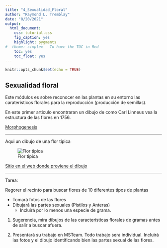 ```yaml
---
title: "4_Sexualidad_Floral"
author: "Raymond L. Tremblay"
date: "8/20/2021"
output:
  html_document:
    css: tutorial.css
    fig_caption: yes
    highlight: pygments
#  theme: simplex   To have the TOC in Red
    toc: yes
    toc_float: yes
---
```


```r
knitr::opts_chunk$set(echo = TRUE)
```


## Sexualidad floral

Este módulos es sobre reconocer en las plantas en su entorno las carateristicos florales para la reproducción (producción de semillas).


En este primer articulo encontraran un dibujo de como Carl Linneus vea la estructura de las flores en 1756.  

[Morphogenesis](PDF/Morphogenesis_of_Flowers--Our_Evolving_View.pdf)

***



Aqui un dibujo de una flor típica

![Flor tipica](Graficos/Flor_Tipica.jpg)

####### [Sitio en el web donde proviene el dibujo](https://www.google.ca/imgres?imgurl=https://letstalkscience.ca/sites/default/files/2020-06/parts_of_a_flower.png&imgrefurl=https://letstalkscience.ca/educational-resources/backgrounders/plant-reproduction&tbnid=B4pFmAATg73AvM&vet=1&docid=JdWAJpcEHHQvgM&w=1013&h=551&hl=en-ca&source=sh/x/im)


***


Tarea:


Regorer el recinto para buscar flores de 10 diferentes tipos de plantas

 - Tomará fotos de las flores
 - Dibujará las partes sexuales (Pistilos y Anteras)
    -  Incluirá por lo menos una especie de grama.
    
    
1. Sugerencia, mira dibujos de las características florales de gramas antes de salir a buscar afuera.      
    
2. Presentará su trabajo en MSTeam. Todo trabajo sera individual. Incluirá las fotos y el dibujo identificando bien las partes sexual de las flores.   



    
 
 
 


    